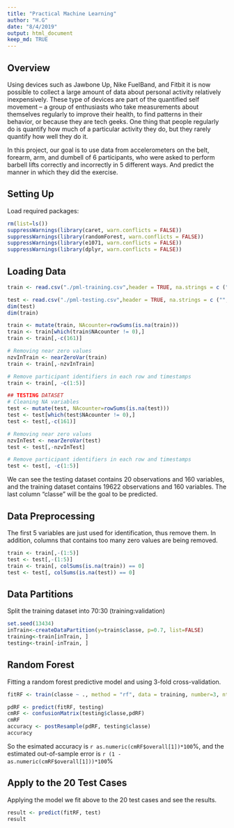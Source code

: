 ---
title: "Practical Machine Learning"
author: "H.G"
date: "8/4/2019"
output: html_document
keep_md: TRUE
---

## Overview
Using devices such as Jawbone Up, Nike FuelBand, and Fitbit it is now possible to collect a large amount of data about personal activity relatively inexpensively. These type of devices are part of the quantified self movement – a group of enthusiasts who take measurements about themselves regularly to improve their health, to find patterns in their behavior, or because they are tech geeks. One thing that people regularly do is quantify how much of a particular activity they do, but they rarely quantify how well they do it. 

In this project, our goal is to use data from accelerometers on the belt, forearm, arm, and dumbell of 6 participants, who were asked to perform barbell lifts correctly and incorrectly in 5 different ways. And predict the manner in which they did the exercise.

## Setting Up
Load required packages:
```{r}
rm(list=ls())
suppressWarnings(library(caret, warn.conflicts = FALSE))
suppressWarnings(library(randomForest, warn.conflicts = FALSE))
suppressWarnings(library(e1071, warn.conflicts = FALSE))
suppressWarnings(library(dplyr, warn.conflicts = FALSE))
```

## Loading Data
```{r}
train <- read.csv("./pml-training.csv",header = TRUE, na.strings = c ("","NA"))

test <- read.csv("./pml-testing.csv",header = TRUE, na.strings = c ("","NA"))
dim(test)
dim(train)
```


```{r}
train <- mutate(train, NAcounter=rowSums(is.na(train))) 
train <- train[which(train$NAcounter != 0),]
train <- train[,-c(161)]

# Removing near zero values
nzvInTrain <- nearZeroVar(train)
train <- train[,-nzvInTrain]

# Remove participant identifiers in each row and timestamps
train <- train[, -c(1:5)]

## TESTING DATASET
# Cleaning NA variables
test <- mutate(test, NAcounter=rowSums(is.na(test))) 
test <- test[which(test$NAcounter != 0),]
test <- test[,-c(161)]

# Removing near zero values
nzvInTest <- nearZeroVar(test)
test <- test[,-nzvInTest]

# Remove participant identifiers in each row and timestamps
test <- test[, -c(1:5)]
```



We can see the testing dataset contains 20 observations and 160 variables, and the training dataset contains 19622 observations and 160 variables. The last column "classe" will be the goal to be predicted.

## Data Preprocessing
The first 5 variables are just used for identification, thus remove them. In addition, columns that contains too many zero values are being removed.
```{r}
train <- train[,-(1:5)]
test <- test[,-(1:5)]
train <- train[, colSums(is.na(train)) == 0] 
test <- test[, colSums(is.na(test)) == 0] 
```

## Data Partitions
Split the training dataset into 70:30 (training:validation)
```{r}
set.seed(13434)
inTrain<-createDataPartition(y=train$classe, p=0.7, list=FALSE)
training<-train[inTrain, ]
testing<-train[-inTrain, ]
```
## Random Forest
Fitting a random forest predictive model and using 3-fold cross-validation.
```{r}
fitRF <- train(classe ~ ., method = "rf", data = training, number=3, ntree=200)
```
```{r}
pdRF <- predict(fitRF, testing)
cmRF <- confusionMatrix(testing$classe,pdRF)
cmRF
accuracy <- postResample(pdRF, testing$classe)
accuracy
```
So the esimated accuracy is `r as.numeric(cmRF$overall[1])*100`%, and the estimated out-of-sample error is `r (1 - as.numeric(cmRF$overall[1]))*100`%

## Apply to the 20 Test Cases
Applying the model we fit above to the 20 test cases and see the results.
```{r}
result <- predict(fitRF, test)
result
```
















